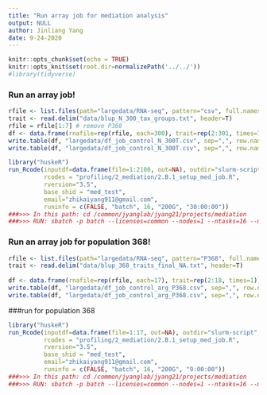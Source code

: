```yaml
---
title: "Run array job for mediation analysis"
output: NULL
author: Jinliang Yang
date: 9-24-2020
---
```



```r
knitr::opts_chunk$set(echo = TRUE) 
knitr::opts_knit$set(root.dir=normalizePath('../../')) 
#library(tidyverse)
```


### Run an array job!

```r
rfile <- list.files(path="largedata/RNA-seq", pattern="csv", full.names=TRUE)
trait <- read.delim("data/blup_N_300_tax_groups.txt", header=T)
rfile = rfile[1:7] # remove P368
df <- data.frame(rnafile=rep(rfile, each=300), trait=rep(2:301, times=7))
write.table(df, "largedata/df_job_control_N_300T.csv", sep=",", row.names=FALSE, quote=FALSE)
write.table(df, "largedata/df_job_control_N_300T.csv", sep=",", row.names=FALSE,quote=FALSE)
```



```r
library("huskeR")
run_Rcode(inputdf=data.frame(file=1:2100, out=NA), outdir="slurm-script", cmdno = 10, 
          rcodes = "profiling/2_mediation/2.B.1_setup_med_job.R",
          rversion="3.5",
          base_shid = "med_test",
          email="zhikaiyang911@gmail.com", 
          runinfo = c(FALSE, "batch", 16, "200G", "30:00:00"))
###>>> In this path: cd /common/jyanglab/jyang21/projects/mediation
###>>> RUN: sbatch -p batch --licenses=common --nodes=1 --ntasks=16 --mem 200G --time=30:00:00 slurm-script/med_test_array.sh
```




### Run an array job for population 368!

```r
rfile <- list.files(path="largedata/RNA-seq", pattern="P368", full.names=TRUE)
trait <- read.delim("data/blup_368_traits_final_NA.txt", header=T)
  
df <- data.frame(rnafile=rep(rfile, each=17), trait=rep(2:18, times=1))
write.table(df, "largedata/df_job_control_arg_P368.csv", sep=",", row.names=FALSE, quote=FALSE)
write.table(df, "largedata/df_job_control_arg_P368.csv", sep=",", row.names=FALSE,quote=FALSE)
```

###run for population 368
```r
library("huskeR")
run_Rcode(inputdf=data.frame(file=1:17, out=NA), outdir="slurm-script", cmdno = 3, 
          rcodes = "profiling/2_mediation/2.B.1_setup_med_job.R",
          rversion="3.5",
          base_shid = "med_test",
          email="zhikaiyang911@gmail.com", 
          runinfo = c(FALSE, "batch", 16, "200G", "9:00:00"))
###>>> In this path: cd /common/jyanglab/jyang21/projects/mediation
###>>> RUN: sbatch -p batch --licenses=common --nodes=1 --ntasks=16 --mem 200G --time=9:00:00 slurm-script/med_test_array.sh
```




